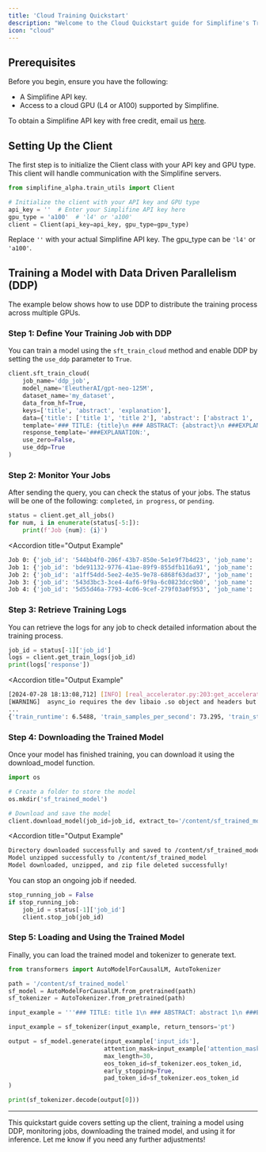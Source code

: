 ```yaml
---
title: 'Cloud Training Quickstart'
description: "Welcome to the Cloud Quickstart guide for Simplifine's Train Engine. This guide will help you get up and running quickly with training models in the cloud using Distributed Data Parallel (DDP)."
icon: "cloud"
---
```


## Prerequisites

Before you begin, ensure you have the following:
- A Simplifine API key.
- Access to a cloud GPU (L4 or A100) supported by Simplifine.

To obtain a Simplifine API key with free credit, email us [here](mailto:founders@simplifine.com).

## Setting Up the Client

The first step is to initialize the Client class with your API key and GPU type. This client will handle communication with the Simplifine servers.
``` python
from simplifine_alpha.train_utils import Client

# Initialize the client with your API key and GPU type
api_key = ''  # Enter your Simplifine API key here
gpu_type = 'a100'  # 'l4' or 'a100'
client = Client(api_key=api_key, gpu_type=gpu_type)

```
<Warning>Replace `''` with your actual Simplifine API key. </Warning>
<Note>The gpu_type can be `'l4'` or `'a100'`.</Note>

## Training a Model with Data Driven Parallelism (DDP)
The example below shows how to use DDP to distribute the training process across multiple GPUs.

### Step 1: Define Your Training Job with DDP
You can train a model using the `sft_train_cloud` method and enable DDP by setting the `use_ddp` parameter to `True`.

``` python
client.sft_train_cloud(
    job_name='ddp_job',
    model_name='EleutherAI/gpt-neo-125M',
    dataset_name='my_dataset',
    data_from_hf=True,
    keys=['title', 'abstract', 'explanation'],
    data={'title': ['title 1', 'title 2'], 'abstract': ['abstract 1', 'abstract 2'], 'explanation': ['explanation 1', 'explanation 2']},
    template='### TITLE: {title}\n ### ABSTRACT: {abstract}\n ###EXPLANATION: {explanation}',
    response_template='###EXPLANATION:',
    use_zero=False,
    use_ddp=True
)
```

### Step 2: Monitor Your Jobs
After sending the query, you can check the status of your jobs. The status will be one of the following: `completed`, `in progress`, or `pending`.

``` python
status = client.get_all_jobs()
for num, i in enumerate(status[-5:]):
    print(f'Job {num}: {i}')

```
<Accordion
  title="Output Example"
>
  ```bash
  Job 0: {'job_id': '544bb4f0-206f-43b7-850e-5e1e9f7b4d23', 'job_name': 'job-4', 'status': 'completed'}
Job 1: {'job_id': 'bde91132-9776-41ae-89f9-855dfb116a91', 'job_name': 'ddp_job', 'status': 'completed'}
Job 2: {'job_id': 'a1ff54dd-5ee2-4e35-9e78-6868f63dad37', 'job_name': 'zero_example_cloud', 'status': 'completed'}
Job 3: {'job_id': '543d3bc3-3ce4-4af6-9f9a-6c0823dcc9b0', 'job_name': 'ddp_job', 'status': 'in progress'}
Job 4: {'job_id': '5d55d46a-7793-4c06-9cef-279f03a0f953', 'job_name': 'job_1', 'status': 'pending'}
  ```
</Accordion>

### Step 3: Retrieve Training Logs
You can retrieve the logs for any job to check detailed information about the training process.
  
  ``` python
job_id = status[-1]['job_id']
logs = client.get_train_logs(job_id)
print(logs['response'])
```
<Accordion
  title="Output Example"
>
  ```bash
[2024-07-28 18:13:08,712] [INFO] [real_accelerator.py:203:get_accelerator] Setting ds_accelerator to cuda (auto detect)
 [WARNING]  async_io requires the dev libaio .so object and headers but these were not found.
...
{'train_runtime': 6.5488, 'train_samples_per_second': 73.295, 'train_steps_per_second': 9.162, 'train_loss': 0.1135852018992106, 'epoch': 1.0}
  ```
</Accordion>


### Step 4: Downloading the Trained Model
Once your model has finished training, you can download it using the download_model function.

``` python
import os

# Create a folder to store the model
os.mkdir('sf_trained_model')

# Download and save the model
client.download_model(job_id=job_id, extract_to='/content/sf_trained_model')
```

<Accordion
  title="Output Example"
>
  ```bash
  Directory downloaded successfully and saved to /content/sf_trained_model/5d55d46a-7793-4c06-9cef-279f03a0f953.zip
Model unzipped successfully to /content/sf_trained_model
Model downloaded, unzipped, and zip file deleted successfully!
  ```
</Accordion>


<Accordion title="Stop an Ongoing Job (Only if Necessary)">
You can stop an ongoing job if needed.

``` python
stop_running_job = False
if stop_running_job:
    job_id = status[-1]['job_id']
    client.stop_job(job_id)
```
</Accordion>

### Step 5: Loading and Using the Trained Model
Finally, you can load the trained model and tokenizer to generate text.

``` python
from transformers import AutoModelForCausalLM, AutoTokenizer

path = '/content/sf_trained_model'
sf_model = AutoModelForCausalLM.from_pretrained(path)
sf_tokenizer = AutoTokenizer.from_pretrained(path)

input_example = '''### TITLE: title 1\n ### ABSTRACT: abstract 1\n ###EXPLANATION: '''

input_example = sf_tokenizer(input_example, return_tensors='pt')

output = sf_model.generate(input_example['input_ids'],
                           attention_mask=input_example['attention_mask'],
                           max_length=30,
                           eos_token_id=sf_tokenizer.eos_token_id,
                           early_stopping=True,
                           pad_token_id=sf_tokenizer.eos_token_id
)

print(sf_tokenizer.decode(output[0]))
```
---
This quickstart guide covers setting up the client, training a model using DDP, monitoring jobs, downloading the trained model, and using it for inference. Let me know if you need any further adjustments!
